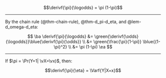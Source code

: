 :::{#thm-d_pi-d_eta}

$$\derivf{\pi}{\logodds} = \pi (1-\pi)$$
:::

---

::: proof

By the chain rule (@thm-chain-rule), @thm-d_pi-d_eta, and @lem-d_omega-d_eta:

$$
\ba
\derivf{\pi}{\logodds} 
&= \green{\derivf{\odds}{\logodds}}\blue{\derivf{\pi}{\odds}}
\\
&= \green{\frac{\pi}{1-\pi}} \blue{(1-\pi)^2}
\\
&= \pi (1-\pi)
\ea
$$

:::

---

:::{#cor-d_pi-d_eta-var}

If $\pi = \Pr(Y=1| \vX=\vx)$, then:

$$\derivf{\pi}{\eta} = \Varf{Y|X=x}$$
:::
